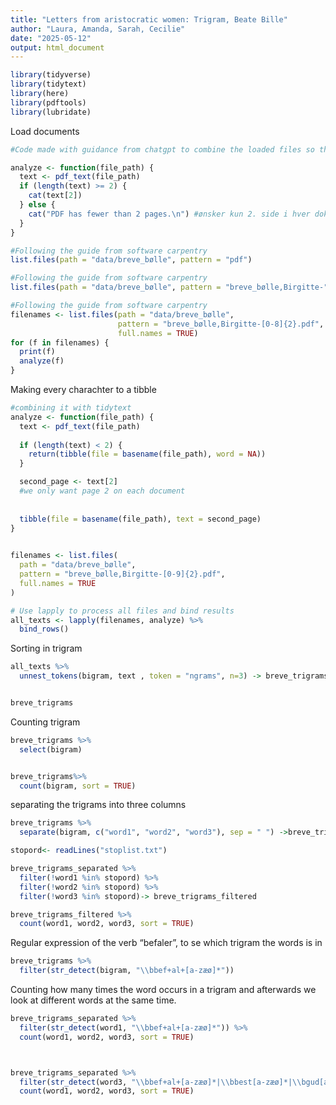 ---
title: "Letters from aristocratic women: Trigram, Beate Bille"
author: "Laura, Amanda, Sarah, Cecilie"
date: "2025-05-12"
output: html_document
---


```{r, message=FALSE}

library(tidyverse)
library(tidytext)
library(here)
library(pdftools)
library(lubridate)


```

Load documents

```{r}

#Code made with guidance from chatgpt to combine the loaded files so that we can use the function "analyze()"

analyze <- function(file_path) {
  text <- pdf_text(file_path)
  if (length(text) >= 2) {
    cat(text[2])
  } else {
    cat("PDF has fewer than 2 pages.\n") #ønsker kun 2. side i hver dokument
  }
}
```



```{r}
#Following the guide from software carpentry 
list.files(path = "data/breve_bølle", pattern = "pdf")
```
```{r, include=FALSE}
#Following the guide from software carpentry 
list.files(path = "data/breve_bølle", pattern = "breve_bølle,Birgitte-", full.names = TRUE)
```
```{r, indsætter dokument}
#Following the guide from software carpentry 
filenames <- list.files(path = "data/breve_bølle",  
                        pattern = "breve_bølle,Birgitte-[0-8]{2}.pdf",
                        full.names = TRUE)
for (f in filenames) {
  print(f)
  analyze(f)
}

```
Making every charachter to a tibble

```{r}
#combining it with tidytext
analyze <- function(file_path) {
  text <- pdf_text(file_path)
  
  if (length(text) < 2) {
    return(tibble(file = basename(file_path), word = NA))
  }

  second_page <- text[2]
  #we only want page 2 on each document
  
    
  tibble(file = basename(file_path), text = second_page)
}
  

```
  
```{r}

filenames <- list.files(
  path = "data/breve_bølle",  
  pattern = "breve_bølle,Birgitte-[0-9]{2}.pdf",
  full.names = TRUE
)

# Use lapply to process all files and bind results
all_texts <- lapply(filenames, analyze) %>%
  bind_rows()

```

Sorting in trigram
```{r}
all_texts %>% 
  unnest_tokens(bigram, text , token = "ngrams", n=3) -> breve_trigrams


breve_trigrams

```

Counting trigram
```{r}

breve_trigrams %>% 
  select(bigram)


breve_trigrams%>% 
  count(bigram, sort = TRUE)


```

separating the trigrams into three columns
```{r}
breve_trigrams %>% 
  separate(bigram, c("word1", "word2", "word3"), sep = " ") ->breve_trigrams_separated
```



```{r, include=FALSE}

stopord<- readLines("stoplist.txt")

breve_trigrams_separated %>% 
  filter(!word1 %in% stopord) %>%
  filter(!word2 %in% stopord) %>% 
  filter(!word3 %in% stopord)-> breve_trigrams_filtered


```

```{r, include=FALSE}
breve_trigrams_filtered %>% 
  count(word1, word2, word3, sort = TRUE)
```

Regular expression of the verb "befaler", to se which trigram the words is in
```{r}

breve_trigrams %>% 
  filter(str_detect(bigram, "\\bbef+al+[a-zæø]*"))

```


Counting how many times the word occurs in a trigram and afterwards we look at different words at the same time.

```{r}

breve_trigrams_separated %>% 
  filter(str_detect(word1, "\\bbef+al+[a-zæø]*")) %>% 
  count(word1, word2, word3, sort = TRUE)



breve_trigrams_separated %>% 
  filter(str_detect(word3, "\\bbef+al+[a-zæø]*|\\bbest[a-zæø]*|\\bgud[a-zæø]*")) %>% 
  count(word1, word2, word3, sort = TRUE)


```
